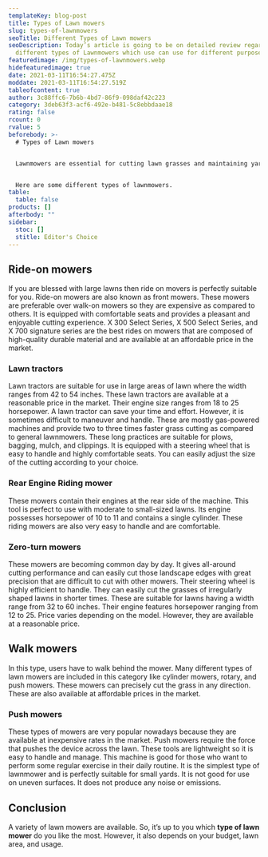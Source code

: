 ```yaml
---
templateKey: blog-post
title: Types of Lawn mowers
slug: types-of-lawnmowers
seoTitle: Different Types of Lawn mowers
seoDescription: Today’s article is going to be on detailed review regarding
  different types of Lawnmowers which use can use for different purposes...
featuredimage: /img/types-of-lawnmowers.webp
hidefeaturedimage: true
date: 2021-03-11T16:54:27.475Z
moddate: 2021-03-11T16:54:27.519Z
tableofcontent: true
author: 3c88ffc6-7b6b-4bd7-86f9-098daf42c223
category: 3deb63f3-acf6-492e-b481-5c8ebbdaae18
rating: false
rcount: 0
rvalue: 5
beforebody: >-
  # Types of Lawn mowers


  Lawnmowers are essential for cutting lawn grasses and maintaining yards. If you want to enjoy your sunny day on your neat and clean lawn then this tool can help you a lot in this way. These lawnmowers are equipped with sharp blades that can easily cut the grass evenly. Lawnmowers have undergone several modifications in their size and design since their application. Nowadays several **types of lawn mowers** are available in the market. So it becomes difficult for anyone to choose the right lawn mower for the lawn. If you are encountering the same issue then don’t be anxious. You are at the right place. This article will help you to choose the **best type of Lawn Mowers** that will give an aesthetic look to your lawn.


  Here are some different types of lawnmowers.
table:
  table: false
products: []
afterbody: ""
sidebar:
  stoc: []
  stitle: Editor's Choice
---
```

## Ride-on mowers

If you are blessed with large lawns then ride on movers is perfectly suitable for you. Ride-on mowers are also known as front mowers. These mowers are preferable over walk-on mowers so they are expensive as compared to others. It is equipped with comfortable seats and provides a pleasant and enjoyable cutting experience. X 300 Select Series, X 500 Select Series, and X 700 signature series are the best rides on mowers that are composed of high-quality durable material and are available at an affordable price in the market.

### Lawn tractors

Lawn tractors are suitable for use in large areas of lawn where the width ranges from 42 to 54 inches. These lawn tractors are available at a reasonable price in the market. Their engine size ranges from 18 to 25 horsepower. A lawn tractor can save your time and effort. However, it is sometimes difficult to maneuver and handle. These are mostly gas-powered machines and provide two to three times faster grass cutting as compared to general lawnmowers. These long practices are suitable for plows, bagging, mulch, and clippings. It is equipped with a steering wheel that is easy to handle and highly comfortable seats. You can easily adjust the size of the cutting according to your choice.

### Rear Engine Riding mower

These mowers contain their engines at the rear side of the machine. This tool is perfect to use with moderate to small-sized lawns. Its engine possesses horsepower of 10 to 11 and contains a single cylinder. These riding mowers are also very easy to handle and are comfortable.

### Zero-turn mowers

These mowers are becoming common day by day. It gives all-around cutting performance and can easily cut those landscape edges with great precision that are difficult to cut with other mowers. Their steering wheel is highly efficient to handle. They can easily cut the grasses of irregularly shaped lawns in shorter times. These are suitable for lawns having a width range from 32 to 60 inches. Their engine features horsepower ranging from 12 to 25. Price varies depending on the model. However, they are available at a reasonable price.

## Walk mowers

In this type, users have to walk behind the mower. Many different types of lawn mowers are included in this category like cylinder mowers, rotary, and push mowers. These mowers can precisely cut the grass in any direction. These are also available at affordable prices in the market.

### Push mowers

These types of mowers are very popular nowadays because they are available at inexpensive rates in the market. Push mowers require the force that pushes the device across the lawn. These tools are lightweight so it is easy to handle and manage. This machine is good for those who want to perform some regular exercise in their daily routine. It is the simplest type of lawnmower and is perfectly suitable for small yards. It is not good for use on uneven surfaces. It does not produce any noise or emissions.

## Conclusion

A variety of lawn mowers are available. So, it’s up to you which **type of lawn mower** do you like the most. However, it also depends on your budget, lawn area, and usage.